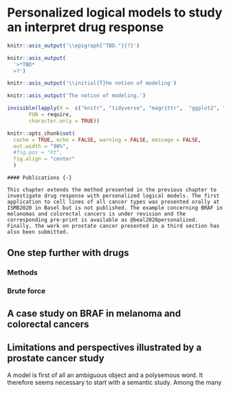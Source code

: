 
# Personalized logical models to study an interpret drug response

```r
knitr::asis_output('\\epigraph{"TBD."}{?}')
```

```r
knitr::asis_output(
  '>*TBD*  
  >?')
```

```r
knitr::asis_output('\\initial{T}he notion of modeling')
```

```r
knitr::asis_output('The notion of modeling.')
```

```r
invisible(lapply(X =  c("knitr", "tidyverse", "magrittr",  "ggplot2", "ggpubr", "patchwork", "cowplot", "kableExtra"),
       FUN = require,
       character.only = TRUE))

knitr::opts_chunk$set(
  cache = TRUE, echo = FALSE, warning = FALSE, message = FALSE,
  out.width = "90%",
  #fig.pos = "ht",
  fig.align = "center"
  )
```

```block2

#### Publications {-}

This chapter extends the method presented in the previous chapter to investigate drug response with personalized logical models. The first application to cell lines of all cancer types was presented orally at ISMB2020 in Basel but is not published. The example concerning BRAF in melanomas and colorectal cancers is under revision and the corresponding pre-print is available as @beal2020personalized. Finally, the work on prostate cancer presented in a third section has also been submitted.

```

## One step further with drugs

### Methods

### Brute force

## A case study on BRAF in melanoma and colorectal cancers

## Limitations and perspectives illustrated by a prostate cancer study {#prostate-model}

A model is first of all an ambiguous object and a polysemous word. It therefore seems necessary to start with a semantic study. Among the many 


